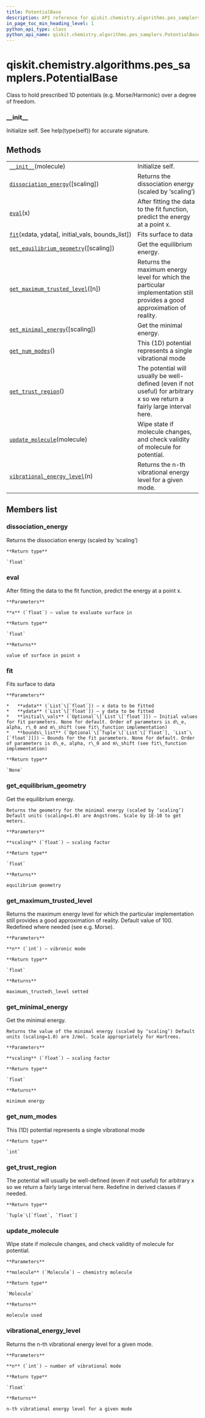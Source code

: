 ```yaml
---
title: PotentialBase
description: API reference for qiskit.chemistry.algorithms.pes_samplers.PotentialBase
in_page_toc_min_heading_level: 1
python_api_type: class
python_api_name: qiskit.chemistry.algorithms.pes_samplers.PotentialBase
---
```


# qiskit.chemistry.algorithms.pes\_samplers.PotentialBase

<Class id="qiskit.chemistry.algorithms.pes_samplers.PotentialBase" isDedicatedPage={true} github="https://github.com/qiskit-community/qiskit-aqua/tree/stable/0.9/qiskit/chemistry/algorithms/pes_samplers/potentials/potential_base.py" signature="PotentialBase(molecule)" modifiers="class">
  Class to hold prescribed 1D potentials (e.g. Morse/Harmonic) over a degree of freedom.

  ### \_\_init\_\_

  <Function id="qiskit.chemistry.algorithms.pes_samplers.PotentialBase.__init__" signature="__init__(molecule)">
    Initialize self. See help(type(self)) for accurate signature.
  </Function>

  ## Methods

  |                                                                                                                                                                                                              |                                                                                                                            |
  | ------------------------------------------------------------------------------------------------------------------------------------------------------------------------------------------------------------ | -------------------------------------------------------------------------------------------------------------------------- |
  | [`__init__`](#qiskit.chemistry.algorithms.pes_samplers.PotentialBase.__init__ "qiskit.chemistry.algorithms.pes_samplers.PotentialBase.__init__")(molecule)                                                   | Initialize self.                                                                                                           |
  | [`dissociation_energy`](#qiskit.chemistry.algorithms.pes_samplers.PotentialBase.dissociation_energy "qiskit.chemistry.algorithms.pes_samplers.PotentialBase.dissociation_energy")(\[scaling])                | Returns the dissociation energy (scaled by ‘scaling’)                                                                      |
  | [`eval`](#qiskit.chemistry.algorithms.pes_samplers.PotentialBase.eval "qiskit.chemistry.algorithms.pes_samplers.PotentialBase.eval")(x)                                                                      | After fitting the data to the fit function, predict the energy at a point x.                                               |
  | [`fit`](#qiskit.chemistry.algorithms.pes_samplers.PotentialBase.fit "qiskit.chemistry.algorithms.pes_samplers.PotentialBase.fit")(xdata, ydata\[, initial\_vals, bounds\_list])                              | Fits surface to data                                                                                                       |
  | [`get_equilibrium_geometry`](#qiskit.chemistry.algorithms.pes_samplers.PotentialBase.get_equilibrium_geometry "qiskit.chemistry.algorithms.pes_samplers.PotentialBase.get_equilibrium_geometry")(\[scaling]) | Get the equilibrium energy.                                                                                                |
  | [`get_maximum_trusted_level`](#qiskit.chemistry.algorithms.pes_samplers.PotentialBase.get_maximum_trusted_level "qiskit.chemistry.algorithms.pes_samplers.PotentialBase.get_maximum_trusted_level")(\[n])    | Returns the maximum energy level for which the particular implementation still provides a good approximation of reality.   |
  | [`get_minimal_energy`](#qiskit.chemistry.algorithms.pes_samplers.PotentialBase.get_minimal_energy "qiskit.chemistry.algorithms.pes_samplers.PotentialBase.get_minimal_energy")(\[scaling])                   | Get the minimal energy.                                                                                                    |
  | [`get_num_modes`](#qiskit.chemistry.algorithms.pes_samplers.PotentialBase.get_num_modes "qiskit.chemistry.algorithms.pes_samplers.PotentialBase.get_num_modes")()                                            | This (1D) potential represents a single vibrational mode                                                                   |
  | [`get_trust_region`](#qiskit.chemistry.algorithms.pes_samplers.PotentialBase.get_trust_region "qiskit.chemistry.algorithms.pes_samplers.PotentialBase.get_trust_region")()                                   | The potential will usually be well-defined (even if not useful) for arbitrary x so we return a fairly large interval here. |
  | [`update_molecule`](#qiskit.chemistry.algorithms.pes_samplers.PotentialBase.update_molecule "qiskit.chemistry.algorithms.pes_samplers.PotentialBase.update_molecule")(molecule)                              | Wipe state if molecule changes, and check validity of molecule for potential.                                              |
  | [`vibrational_energy_level`](#qiskit.chemistry.algorithms.pes_samplers.PotentialBase.vibrational_energy_level "qiskit.chemistry.algorithms.pes_samplers.PotentialBase.vibrational_energy_level")(n)          | Returns the n-th vibrational energy level for a given mode.                                                                |

  ## Members list

  ### dissociation\_energy

  <Function id="qiskit.chemistry.algorithms.pes_samplers.PotentialBase.dissociation_energy" signature="dissociation_energy(scaling=1.0)" modifiers="abstract">
    Returns the dissociation energy (scaled by ‘scaling’)

    **Return type**

    `float`
  </Function>

  ### eval

  <Function id="qiskit.chemistry.algorithms.pes_samplers.PotentialBase.eval" signature="eval(x)" modifiers="abstract">
    After fitting the data to the fit function, predict the energy at a point x.

    **Parameters**

    **x** (`float`) – value to evaluate surface in

    **Return type**

    `float`

    **Returns**

    value of surface in point x
  </Function>

  ### fit

  <Function id="qiskit.chemistry.algorithms.pes_samplers.PotentialBase.fit" signature="fit(xdata, ydata, initial_vals=None, bounds_list=None)" modifiers="abstract">
    Fits surface to data

    **Parameters**

    *   **xdata** (`List`\[`float`]) – x data to be fitted
    *   **ydata** (`List`\[`float`]) – y data to be fitted
    *   **initial\_vals** (`Optional`\[`List`\[`float`]]) – Initial values for fit parameters. None for default. Order of parameters is d\_e, alpha, r\_0 and m\_shift (see fit\_function implementation)
    *   **bounds\_list** (`Optional`\[`Tuple`\[`List`\[`float`], `List`\[`float`]]]) – Bounds for the fit parameters. None for default. Order of parameters is d\_e, alpha, r\_0 and m\_shift (see fit\_function implementation)

    **Return type**

    `None`
  </Function>

  ### get\_equilibrium\_geometry

  <Function id="qiskit.chemistry.algorithms.pes_samplers.PotentialBase.get_equilibrium_geometry" signature="get_equilibrium_geometry(scaling=1.0)" modifiers="abstract">
    Get the equilibrium energy.

    Returns the geometry for the minimal energy (scaled by ‘scaling’) Default units (scaling=1.0) are Angstroms. Scale by 1E-10 to get meters.

    **Parameters**

    **scaling** (`float`) – scaling factor

    **Return type**

    `float`

    **Returns**

    equilibrium geometry
  </Function>

  ### get\_maximum\_trusted\_level

  <Function id="qiskit.chemistry.algorithms.pes_samplers.PotentialBase.get_maximum_trusted_level" signature="get_maximum_trusted_level(n=0)">
    Returns the maximum energy level for which the particular implementation still provides a good approximation of reality. Default value of 100. Redefined where needed (see e.g. Morse).

    **Parameters**

    **n** (`int`) – vibronic mode

    **Return type**

    `float`

    **Returns**

    maximum\_trusted\_level setted
  </Function>

  ### get\_minimal\_energy

  <Function id="qiskit.chemistry.algorithms.pes_samplers.PotentialBase.get_minimal_energy" signature="get_minimal_energy(scaling=1.0)" modifiers="abstract">
    Get the minimal energy.

    Returns the value of the minimal energy (scaled by ‘scaling’) Default units (scaling=1.0) are J/mol. Scale appropriately for Hartrees.

    **Parameters**

    **scaling** (`float`) – scaling factor

    **Return type**

    `float`

    **Returns**

    minimum energy
  </Function>

  ### get\_num\_modes

  <Function id="qiskit.chemistry.algorithms.pes_samplers.PotentialBase.get_num_modes" signature="get_num_modes()">
    This (1D) potential represents a single vibrational mode

    **Return type**

    `int`
  </Function>

  ### get\_trust\_region

  <Function id="qiskit.chemistry.algorithms.pes_samplers.PotentialBase.get_trust_region" signature="get_trust_region()">
    The potential will usually be well-defined (even if not useful) for arbitrary x so we return a fairly large interval here. Redefine in derived classes if needed.

    **Return type**

    `Tuple`\[`float`, `float`]
  </Function>

  ### update\_molecule

  <Function id="qiskit.chemistry.algorithms.pes_samplers.PotentialBase.update_molecule" signature="update_molecule(molecule)">
    Wipe state if molecule changes, and check validity of molecule for potential.

    **Parameters**

    **molecule** (`Molecule`) – chemistry molecule

    **Return type**

    `Molecule`

    **Returns**

    molecule used
  </Function>

  ### vibrational\_energy\_level

  <Function id="qiskit.chemistry.algorithms.pes_samplers.PotentialBase.vibrational_energy_level" signature="vibrational_energy_level(n)" modifiers="abstract">
    Returns the n-th vibrational energy level for a given mode.

    **Parameters**

    **n** (`int`) – number of vibrational mode

    **Return type**

    `float`

    **Returns**

    n-th vibrational energy level for a given mode
  </Function>
</Class>


